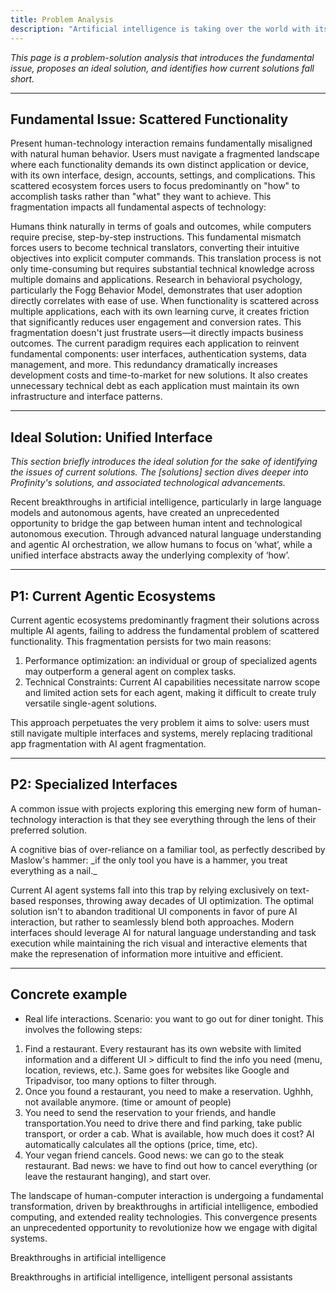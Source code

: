 ```yaml
---
title: Problem Analysis
description: "Artificial intelligence is taking over the world with its promise to reshape society. This is happening in parallel with other trends like humanoids, AR/VR, and other forms of intelligent personal assistants. What they all share is a fundamental change in how humans interact with technology. "
---
```


_This page is a problem-solution analysis that introduces the fundamental issue, proposes an ideal solution, and identifies how current solutions fall short._

---
## Fundamental Issue: Scattered Functionality
Present human-technology interaction remains fundamentally misaligned with natural human behavior. Users must navigate a fragmented landscape where each functionality demands its own distinct application or device, with its own interface, design, accounts, settings, and complications. This scattered ecosystem forces users to focus predominantly on "how" to accomplish tasks rather than "what" they want to achieve. This fragmentation impacts all fundamental aspects of technology:

<Expandable title="- Productivity">
Humans think naturally in terms of goals and outcomes, while computers require precise, step-by-step instructions. This fundamental mismatch forces users to become technical translators, converting their intuitive objectives into explicit computer commands. This translation process is not only time-consuming but requires substantial technical knowledge across multiple domains and applications.
</Expandable>

<Expandable title="- Conversion">
Research in behavioral psychology, particularly the Fogg Behavior Model, demonstrates that user adoption directly correlates with ease of use. When functionality is scattered across multiple applications, each with its own learning curve, it creates friction that significantly reduces user engagement and conversion rates. This fragmentation doesn't just frustrate users—it directly impacts business outcomes.
</Expandable>

<Expandable title="- Innovation">
The current paradigm requires each application to reinvent fundamental components: user interfaces, authentication systems, data management, and more. This redundancy dramatically increases development costs and time-to-market for new solutions. It also creates unnecessary technical debt as each application must maintain its own infrastructure and interface patterns.
</Expandable>

---
## Ideal Solution: Unified Interface
_This section briefly introduces the ideal solution for the sake of identifying the issues of current solutions. The [solutions] section dives deeper into Profinity's solutions, and associated technological advancements._

Recent breakthroughs in artificial intelligence, particularly in large language models and autonomous agents, have created an unprecedented opportunity to bridge the gap between human intent and technological autonomous execution. Through advanced natural language understanding and agentic AI orchestration, we allow humans to focus on ‘what’, while a unified interface abstracts away the underlying complexity of ‘how’.

---
## P1: Current Agentic Ecosystems
Current agentic ecosystems predominantly fragment their solutions across multiple AI agents, failing to address the fundamental problem of scattered functionality. This fragmentation persists for two main reasons:

1. Performance optimization: an individual or group of specialized agents may outperform a general agent on complex tasks.
2. Technical Constraints: Current AI capabilities necessitate narrow scope and limited action sets for each agent, making it difficult to create truly versatile single-agent solutions.

This approach perpetuates the very problem it aims to solve: users must still navigate multiple interfaces and systems, merely replacing traditional app fragmentation with AI agent fragmentation.

---
## P2: Specialized Interfaces
A common issue with projects exploring this emerging new form of human-technology interaction is that they see everything through the lens of their preferred solution. 

<Expandable title="- Maslow's Hammer">
A cognitive bias of over-reliance on a familiar tool, as perfectly described by Maslow's hammer: _if the only tool you have is a hammer, you treat everything as a nail._
</Expandable>

Current AI agent systems fall into this trap by relying exclusively on text-based responses, throwing away decades of UI optimization. The optimal solution isn't to abandon traditional UI components in favor of pure AI interaction, but rather to seamlessly blend both approaches. Modern interfaces should leverage AI for natural language understanding and task execution while maintaining the rich visual and interactive elements that make the represenation of information more intuitive and efficient.

---

## Concrete example
- Real life interactions. 
Scenario: you want to go out for diner tonight. This involves the following steps:
1. Find a restaurant. Every restaurant has its own website with limited information and a different UI > difficult to find the info you need (menu, location, reviews, etc.). Same goes for websites like Google and Tripadvisor, too many options to filter through.
2. Once you found a restaurant, you need to make a reservation. Ughhh, not available anymore. (time or amount of people)
3. You need to send the reservation to your friends, and handle transportation.You need to drive there and find parking, take public transport, or order a cab. What is available, how much does it cost? AI automatically calculates all the options (price, time, etc).
4. Your vegan friend cancels. Good news: we can go to the steak restaurant. Bad news: we have to find out how to cancel everything (or leave the restaurant hanging), and start over.




The landscape of human-computer interaction is undergoing a fundamental transformation, driven by breakthroughs in artificial intelligence, embodied computing, and extended reality technologies. This convergence presents an unprecedented opportunity to revolutionize how we engage with digital systems.

Breakthroughs in artificial intelligence 

Breakthroughs in artificial intelligence, intelligent personal assistants